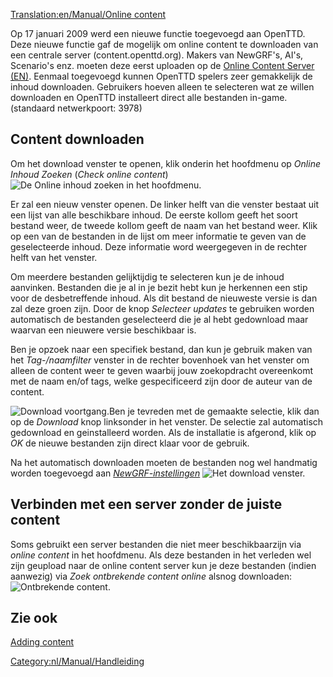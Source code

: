 [[Translation:en/Manual/Online content]]

{{nl/Manual/Inhoudsopgave}}
{{nl/Kenmerken|0.7}}

Op 17 januari 2009 werd een nieuwe functie toegevoegd aan OpenTTD. Deze nieuwe functie gaf de mogelijk om online content te downloaden van een centrale server (content.openttd.org). Makers van NewGRF's, AI's, Scenario's enz. moeten deze eerst uploaden op de [http://content.openttd.org/ Online Content Server (EN)]. Eenmaal toegevoegd kunnen OpenTTD spelers zeer gemakkelijk de inhoud downloaden. Gebruikers hoeven alleen te selecteren wat ze willen downloaden en OpenTTD installeert direct alle bestanden in-game. (standaard netwerkpoort: 3978)

==Content downloaden==
Om het download venster te openen, klik onderin het hoofdmenu op ''Online Inhoud Zoeken'' (''Check online content'')
[[File:en/Manual/MainMenu CheckOnlineContent.png|center|frame|De Online inhoud zoeken in het hoofdmenu.]]

Er zal een nieuw venster openen. De linker helft van die venster bestaat uit een lijst van alle beschikbare inhoud. De eerste kollom geeft het soort bestand weer, de tweede kollom geeft de naam van het bestand weer. Klik op een van de bestanden in de lijst om meer informatie te geven van de geselecteerde inhoud. Deze informatie word weergegeven in de rechter helft van het venster.

Om meerdere bestanden gelijktijdig te selecteren kun je de inhoud aanvinken. Bestanden die je al in je bezit hebt kun je herkennen een stip voor de desbetreffende inhoud. Als dit bestand de nieuweste versie is dan zal deze groen zijn. 
Door de knop ''Selecteer updates'' te gebruiken worden automatisch de bestanden geselecteerd die je al hebt gedownload maar waarvan een nieuwere versie beschikbaar is.

Ben je opzoek naar een specifiek bestand, dan kun je gebruik maken van het ''Tag-/naamfilter'' venster in de rechter bovenhoek van het venster om alleen de content weer te geven waarbij jouw zoekopdracht overeenkomt met de naam en/of tags, welke gespecificeerd zijn door de auteur van de content.

[[File:en/Manual/ContentDownloading Progress.png|left|frame|Download voortgang.]]Ben je tevreden met de gemaakte selectie, klik dan op de ''Download'' knop linksonder in het venster. De selectie zal automatisch gedownload en geinstalleerd worden. Als de installatie is afgerond, klik op ''OK'' de nieuwe bestanden zijn direct klaar voor de gebruik.

Na het automatisch downloaden moeten de bestanden nog wel handmatig worden toegevoegd aan [[nl/Manual/NewGRF|''NewGRF-instellingen'']]
[[File:en/Manual/ContentDownloading2.png|center|frame|Het download venster.]]

==Verbinden met een server zonder de juiste content==
Soms gebruikt een server bestanden die niet meer beschikbaarzijn via ''online content'' in het hoofdmenu. Als deze bestanden in het verleden wel zijn geupload naar de online content server kun je deze bestanden (indien aanwezig) via ''Zoek ontbrekende content online'' alsnog downloaden:
[[File:en/Manual/Server join bananas.png|center|frame|Ontbrekende content.]]

==Zie ook==
[[en/Archive/Community/Content Service|Adding content]]

[[Category:nl/Manual/Handleiding]]